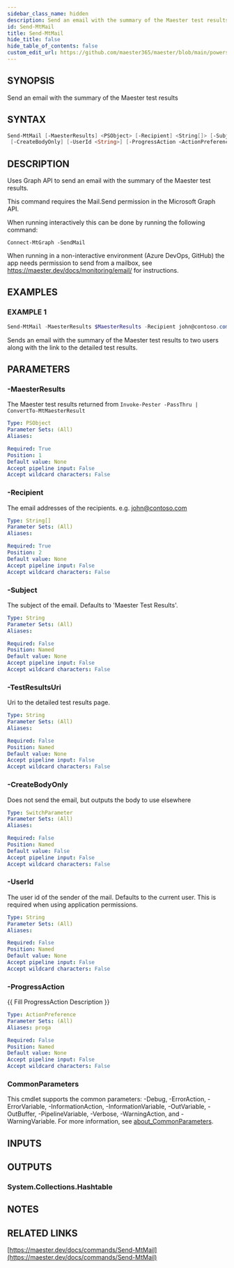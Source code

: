 ```yaml
---
sidebar_class_name: hidden
description: Send an email with the summary of the Maester test results
id: Send-MtMail
title: Send-MtMail
hide_title: false
hide_table_of_contents: false
custom_edit_url: https://github.com/maester365/maester/blob/main/powershell/public/Send-MtMail.ps1
---
```


## SYNOPSIS

Send an email with the summary of the Maester test results

## SYNTAX

```powershell
Send-MtMail [-MaesterResults] <PSObject> [-Recipient] <String[]> [-Subject <String>] [-TestResultsUri <String>]
 [-CreateBodyOnly] [-UserId <String>] [-ProgressAction <ActionPreference>] [<CommonParameters>]
```

## DESCRIPTION

Uses Graph API to send an email with the summary of the Maester test results.

This command requires the Mail.Send permission in the Microsoft Graph API.

When running interactively this can be done by running the following command:

```
Connect-MtGraph -SendMail
```

When running in a non-interactive environment (Azure DevOps, GitHub) the app needs permission to send from a mailbox,
see https://maester.dev/docs/monitoring/email/ for instructions.

## EXAMPLES

### EXAMPLE 1

```powershell
Send-MtMail -MaesterResults $MaesterResults -Recipient john@contoso.com, sam@contoso.com -Subject 'Maester Results' -TestResultsUri "https://github.com/contoso/maester/runs/123456789"
```

Sends an email with the summary of the Maester test results to two users along with the link to the detailed test results.

## PARAMETERS

### -MaesterResults

The Maester test results returned from `Invoke-Pester -PassThru | ConvertTo-MtMaesterResult`

```yaml
Type: PSObject
Parameter Sets: (All)
Aliases:

Required: True
Position: 1
Default value: None
Accept pipeline input: False
Accept wildcard characters: False
```

### -Recipient

The email addresses of the recipients.
e.g.
john@contoso.com

```yaml
Type: String[]
Parameter Sets: (All)
Aliases:

Required: True
Position: 2
Default value: None
Accept pipeline input: False
Accept wildcard characters: False
```

### -Subject

The subject of the email.
Defaults to 'Maester Test Results'.

```yaml
Type: String
Parameter Sets: (All)
Aliases:

Required: False
Position: Named
Default value: None
Accept pipeline input: False
Accept wildcard characters: False
```

### -TestResultsUri

Uri to the detailed test results page.

```yaml
Type: String
Parameter Sets: (All)
Aliases:

Required: False
Position: Named
Default value: None
Accept pipeline input: False
Accept wildcard characters: False
```

### -CreateBodyOnly

Does not send the email, but outputs the body to use elsewhere

```yaml
Type: SwitchParameter
Parameter Sets: (All)
Aliases:

Required: False
Position: Named
Default value: False
Accept pipeline input: False
Accept wildcard characters: False
```

### -UserId

The user id of the sender of the mail.
Defaults to the current user.
This is required when using application permissions.

```yaml
Type: String
Parameter Sets: (All)
Aliases:

Required: False
Position: Named
Default value: None
Accept pipeline input: False
Accept wildcard characters: False
```

### -ProgressAction

\{\{ Fill ProgressAction Description \}\}

```yaml
Type: ActionPreference
Parameter Sets: (All)
Aliases: proga

Required: False
Position: Named
Default value: None
Accept pipeline input: False
Accept wildcard characters: False
```

### CommonParameters

This cmdlet supports the common parameters: -Debug, -ErrorAction, -ErrorVariable, -InformationAction, -InformationVariable, -OutVariable, -OutBuffer, -PipelineVariable, -Verbose, -WarningAction, and -WarningVariable. For more information, see [about_CommonParameters](http://go.microsoft.com/fwlink/?LinkID=113216).

## INPUTS

## OUTPUTS

### System.Collections.Hashtable

## NOTES

## RELATED LINKS

[https://maester.dev/docs/commands/Send-MtMail](https://maester.dev/docs/commands/Send-MtMail)
